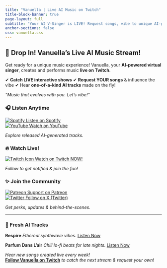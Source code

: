 ```yaml
---
title: "Vanuella | Live AI Music on Twitch"
title-block-banner: true
page-layout: full
subtitle: "Your AI V-Singer is LIVE! Request songs, vibe to unique AI-generated tracks, and join the interactive music stream."
anchor-sections: false
css: vanuella.css
---
```


::: {.intro}
## 🎤 Drop In! Vanuella's Live AI Music Stream!

Get ready for a unique music experience! Vanuella, your **AI-powered virtual singer**, creates and performs music **live on Twitch**.

✔ **Catch LIVE interactive shows**
✔ **Request YOUR songs** & influence the vibe
✔ Hear **one-of-a-kind AI tracks** made on the fly!

<span class="quote">*"Music that evolves with you. Let's vibe!"*</span>
:::

::: {.action-links}
::: {.grid}
::: {.g-col-12 .g-col-md-4 .action-group}
### 🎧 Listen Anytime
::: {.secondary-links}
[<img src="images/Spotify_Primary_Logo_RGB_Green.png" alt="Spotify"> Listen on Spotify](https://open.spotify.com/user/317cyazoe4pexq7cad4b72jfkery?si=318385dd8f714714) <br>
[<img src="images/youtube_social_icon_red.png" alt="YouTube"> Watch on YouTube](https://www.youtube.com/@VanuellaSing)
:::
*Explore released AI-generated tracks.*
:::

::: {.g-col-12 .g-col-md-4 .action-group}
### 🔥 Watch Live!
::: {.primary-action}
[<img src="images/twitch_wordmark_extruded_purple.png" alt="Twitch Icon"> Watch on Twitch NOW!](https://www.twitch.tv/vanuellasing)
:::
*Follow to get notified & join the fun!*
:::

::: {.g-col-12 .g-col-md-4 .action-group}
### ✨ Join the Community
::: {.secondary-links}
[<img src="images/PATREON_SYMBOL_1_WHITE_RGB.png" alt="Patreon"> Support on Patreon](https://www.patreon.com/vanuella) <br>
[<img src="images/twitter-x.png" alt="Twitter"> Follow on X (Twitter)](https://x.com/VanuellaSing)
:::
*Get perks, updates & behind-the-scenes.*
:::
:::
:::

---

::: {.releases-section}
### 🎵 Fresh AI Tracks

::: {.grid}
::: {.g-col-12 .g-col-md-6}
**Respire**
*Ethereal synthwave vibes.*
[Listen Now](songs/respire.qmd)
:::

::: {.g-col-12 .g-col-md-6}
**Parfum Dans L'air**
*Chill lo-fi beats for late nights.*
[Listen Now](songs/ton_parfum_dans_lair.qmd)
:::
:::

<div class="twitch-cta">
*Hear new songs created live every week!* <br> **[Follow Vanuella on Twitch](https://www.twitch.tv/vanuellasing)** *to catch the next stream & request your own!*
</div>
:::